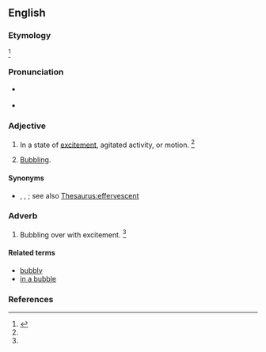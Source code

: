 ==English==

===Etymology===
{{prefix|en|a|bubble|t1=in such a state or condition}}<ref name=SOED>{{R:SOED5|page=10}}</ref>

===Pronunciation===
* {{a|RP}} {{IPA|en|/əˈbʌb.l̩/}}
* {{a|US}} {{IPA|en|/əˈbʌb.l̩/}}

===Adjective===
{{en-adj|-}}

# In a state of [[excitement]], agitated activity, or motion. {{defdate|First attested in the mid 20<sup>th</sup> century.}}<ref name=SOED/>
#: {{ux|en|After they had sat down, the party remained '''abubble''' until the speaker rose.}}
# [[bubbling|Bubbling]].
#: {{ux|en|The sour mash was '''abubble'''.}}

====Synonyms====
* {{sense|bubbling}} {{l|en|bubblesome}}, {{l|en|bubbly}}, {{l|en|ebullient}}; see also [[Thesaurus:effervescent]]

===Adverb===
{{en-adv|-}}

# Bubbling over with excitement. {{defdate|First attested in the mid 20<sup>th</sup> century.}}<ref name=SOED/>

====Related terms====
* [[bubbly]]
* [[in a bubble]]

===References===
<references/>